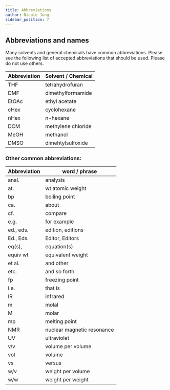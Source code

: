 ```yaml
---
title: Abbreviations
author: Nicole Jung
sidebar_position: 7
---
```


## Abbreviations and names

Many solvents and general chemicals have common abbreviations. Please see the following list of accepted abbreviations that should be used. Please do not use others.

| Abbreviation | Solvent / Chemical |
| ------------ | ------------------ |
| THF          | tetrahydrofuran    |
| DMF          | dimethylformamide  |
| EtOAc        | ethyl acetate      |
| cHex         | cyclohexane        |
| nHex         | n-hexane           |
| DCM          | methylene chloride |
| MeOH         | methanol           |
| DMSO         | dimehtylsulfoxide  |

### Other common abbreviations:

| Abbreviation | word / phrase              |
| ------------ | -------------------------- |
| anal.        | analysis                   |
| at.          | wt atomic weight           |
| bp           | boiling point              |
| ca.          | about                      |
| cf.          | compare                    |
| e.g.         | for example                |
| ed., eds.    | edition, editions          |
| Ed., Eds.    | Editor, Editors            |
| eq(s),       | equation(s)                |
| equiv wt     | equivalent weight          |
| et al.       | and other                  |
| etc.         | and so forth               |
| fp           | freezing point             |
| i.e.         | that is                    |
| IR           | infrared                   |
| m            | molal                      |
| M            | molar                      |
| mp           | melting point              |
| NMR          | nuclear magnetic resonance |
| UV           | ultraviolet                |
| v/v          | volume per volume          |
| vol          | volume                     |
| vs           | versus                     |
| w/v          | weight per volume          |
| w/w          | weight per weight          |

